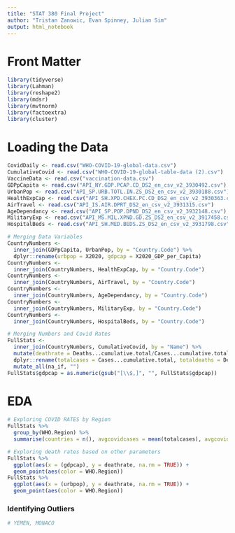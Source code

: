 ```yaml
---
title: "STAT 380 Final Project"
author: "Tristan Zanowic, Evan Spinney, Julian Sim"
output: html_notebook
---
```


# Front Matter
```r
library(tidyverse)
library(Lahman)
library(reshape2)
library(mdsr)
library(mvtnorm)
library(factoextra)
library(cluster)

```

# Loading the Data
```r
CovidDaily <- read.csv("WHO-COVID-19-global-data.csv")
CumulativeCovid <- read.csv("WHO-COVID-19-global-table-data (2).csv")
VaccineData <- read.csv("vaccination-data.csv")
GDPpCapita <- read.csv("API_NY.GDP.PCAP.CD_DS2_en_csv_v2_3930492.csv")
UrbanPop <- read.csv("API_SP.URB.TOTL.IN.ZS_DS2_en_csv_v2_3930188.csv")
HealthExpCap <- read.csv("API_SH.XPD.CHEX.PC.CD_DS2_en_csv_v2_3930363.csv")
AirTravel <- read.csv("API_IS.AIR.DPRT_DS2_en_csv_v2_3931315.csv")
AgeDependancy <- read.csv("API_SP.POP.DPND_DS2_en_csv_v2_3932148.csv")
MilitaryExp <- read.csv("API_MS.MIL.XPND.GD.ZS_DS2_en_csv_v2_3917458.csv")
HospitalBeds <- read.csv("API_SH.MED.BEDS.ZS_DS2_en_csv_v2_3931798.csv")
```

```r
# Merging Data Variables
CountryNumbers <-
  inner_join(GDPpCapita, UrbanPop, by = "Country.Code") %>%
  dplyr::rename(urbpop = X2020, gdpcap = X2020_GDP_per_Capita)
CountryNumbers <-
  inner_join(CountryNumbers, HealthExpCap, by = "Country.Code")
CountryNumbers <-
  inner_join(CountryNumbers, AirTravel, by = "Country.Code")
CountryNumbers <-
  inner_join(CountryNumbers, AgeDependancy, by = "Country.Code")
CountryNumbers <-
  inner_join(CountryNumbers, MilitaryExp, by = "Country.Code") 
CountryNumbers <-
  inner_join(CountryNumbers, HospitalBeds, by = "Country.Code") 
```


```r
# Merging Numbers and Covid Rates 
FullStats <-
  inner_join(CountryNumbers, CumulativeCovid, by = "Name") %>%
  mutate(deathrate = Deaths...cumulative.total/Cases...cumulative.total) %>%
  dplyr::rename(totalcases = Cases...cumulative.total, totaldeaths = Deaths...cumulative.total) %>%
  mutate_all(na_if, "")
FullStats$gdpcap = as.numeric(gsub("[\\$,]", "", FullStats$gdpcap))
```


# EDA

```r
# Exploring COVID RATES by Region
FullStats %>%
  group_by(WHO.Region) %>%
  summarise(countries = n(), avgcovidcases = mean(totalcases), avgcoviddeaths = mean(totaldeaths), deathrate = (avgcoviddeaths/avgcovidcases))
```


```r
# Exploring death rates based on other parameters
FullStats %>%
  ggplot(aes(x = (gdpcap), y = deathrate, na.rm = TRUE)) +
  geom_point(aes(color = WHO.Region)) 
FullStats %>%
  ggplot(aes(x = (urbpop), y = deathrate, na.rm = TRUE)) +
  geom_point(aes(color = WHO.Region)) 
```

### Identifying Outliers

```r
# YEMEN, MONACO
```





